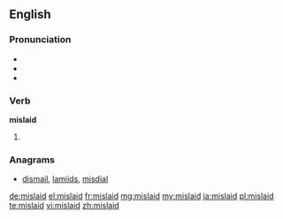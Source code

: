 ==English==

===Pronunciation===
* {{IPA|/mɪsˈleɪd/}}
* {{audio|en-us-mislaid.ogg|Audio (US)}}
* {{rhymes|eɪd}}

===Verb===
'''mislaid'''

# {{past of|mislay}}

===Anagrams===
* [[dismail#English|dismail]], [[lamiids#English|lamiids]], [[misdial#English|misdial]]

[[de:mislaid]]
[[el:mislaid]]
[[fr:mislaid]]
[[mg:mislaid]]
[[my:mislaid]]
[[ja:mislaid]]
[[pl:mislaid]]
[[te:mislaid]]
[[vi:mislaid]]
[[zh:mislaid]]